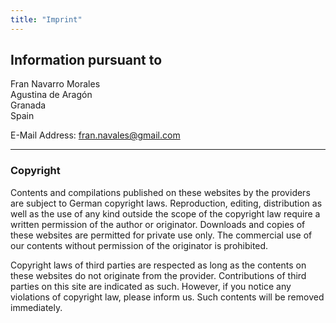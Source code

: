 ```yaml
---
title: "Imprint"
---
```



## Information pursuant to 

Fran Navarro Morales<br />
Agustina de Aragón<br />
Granada<br />
Spain

E-Mail Address: <Underlining color="#CDF3E1" hoverColor="#CDF3E1">fran.navales@gmail.com</Underlining>

---

### Copyright

Contents and compilations published on these websites by the providers are subject to German copyright laws. Reproduction, editing, distribution as well as the use of any kind outside the scope of the copyright law require a written permission of the author or originator. Downloads and copies of these websites are permitted for private use only. The commercial use of our contents without permission of the originator is prohibited.

Copyright laws of third parties are respected as long as the contents on these websites do not originate from the provider. Contributions of third parties on this site are indicated as such. However, if you notice any violations of copyright law, please inform us. Such contents will be removed immediately.